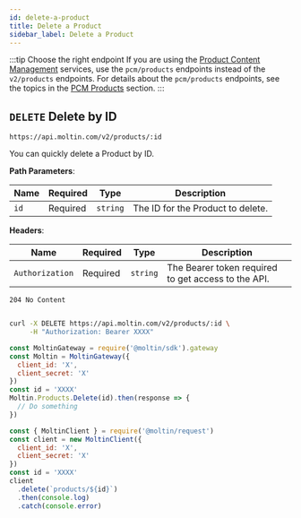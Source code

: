 ```yaml
---
id: delete-a-product
title: Delete a Product
sidebar_label: Delete a Product
---
```


:::tip Choose the right endpoint
If you are using the [Product Content Management](../../../concepts/product-content-management.md) services, use the `pcm/products` endpoints instead of the `v2/products` endpoints. For details about the `pcm/products` endpoints, see the topics in the [PCM Products](../../pcm/products/index.md) section.
:::

## `DELETE` Delete by ID

```http
https://api.moltin.com/v2/products/:id
```

You can quickly delete a Product by ID.

<!--DOCUSAURUS_CODE_TABS-->

<!-- Request -->

**Path Parameters**:

| Name | Required | Type | Description |
| --- | --- | --- | --- |
| `id` | Required | `string` | The ID for the Product to delete. |

**Headers**:

| Name | Required | Type | Description |
| --- | --- | --- | --- |
| `Authorization` | Required | `string` | The Bearer token required to get access to the API. |


<!-- Response -->

`204 No Content`

```json

```

<!--END_DOCUSAURUS_CODE_TABS-->

<!--DOCUSAURUS_CODE_TABS-->

<!--cURL-->

```bash
curl -X DELETE https://api.moltin.com/v2/products/:id \
     -H "Authorization: Bearer XXXX"
```

<!--JavaScript SDK-->

```javascript
const MoltinGateway = require('@moltin/sdk').gateway
const Moltin = MoltinGateway({
  client_id: 'X',
  client_secret: 'X'
})
const id = 'XXXX'
Moltin.Products.Delete(id).then(response => {
  // Do something
})
```

<!--Node.js SDK-->

```javascript
const { MoltinClient } = require('@moltin/request')
const client = new MoltinClient({
  client_id: 'X',
  client_secret: 'X'
})
const id = 'XXXX'
client
  .delete(`products/${id}`)
  .then(console.log)
  .catch(console.error)
```

<!--END_DOCUSAURUS_CODE_TABS-->
